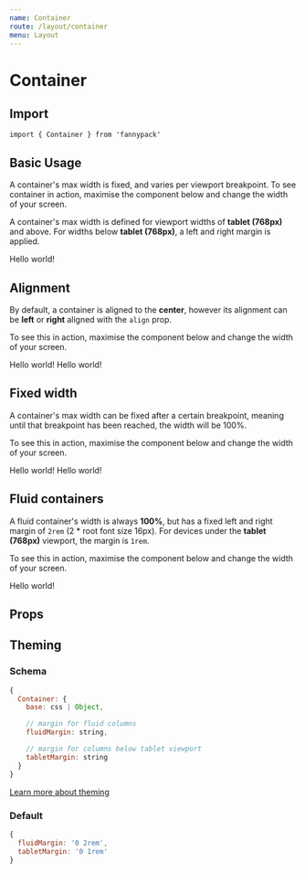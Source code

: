 ```yaml
---
name: Container
route: /layout/container
menu: Layout
---
```



# Container

## Import

`import { Container } from 'fannypack'`

## Basic Usage

A container's max width is fixed, and varies per viewport breakpoint. To see container in action, maximise the component below and change the width of your screen.

A container's max width is defined for viewport widths of **tablet (768px)** and above. For widths below **tablet (768px)**, a left and right margin is applied.

<Playground>
  <Container>
    <Box backgroundColor="whitesmoke" padding="0.5rem">
      Hello world!
    </Box>
  </Container>
</Playground>

## Alignment

By default, a container is aligned to the **center**, however its alignment can be **left** or **right** aligned with the `align` prop.

To see this in action, maximise the component below and change the width of your screen.

<Playground>
  <Container align="left">
    <Box backgroundColor="whitesmoke" padding="0.5rem">
      Hello world!
    </Box>
  </Container>

  <Container align="right" marginTop="xsmall">
    <Box backgroundColor="whitesmoke" padding="0.5rem">
      Hello world!
    </Box>
  </Container>
</Playground>

## Fixed width

A container's max width can be fixed after a certain breakpoint, meaning until that breakpoint has been reached, the width will be 100%.

To see this in action, maximise the component below and change the width of your screen.

<Playground>
  <Container breakpoint="desktop">
    <Box backgroundColor="whitesmoke" padding="0.5rem">
      Hello world!
    </Box>
  </Container>

  <Container align="left" breakpoint="mobile" marginTop="xsmall">
    <Box backgroundColor="whitesmoke" padding="0.5rem">
      Hello world!
    </Box>
  </Container>
</Playground>

## Fluid containers

A fluid container's width is always **100%**, but has a fixed left and right margin of `2rem` (2 \* root font size 16px). For devices under the **tablet (768px)** viewport, the margin is `1rem`.

To see this in action, maximise the component below and change the width of your screen.

<Playground>
  <Container isFluid>
    <Box backgroundColor="whitesmoke" padding="xxsmall">
      Hello world!
    </Box>
  </Container>
</Playground>

## Props

<PropsTable component={Container} />

## Theming

### Schema

```jsx
{
  Container: {
    base: css | Object,

    // margin for fluid columns
    fluidMargin: string,

    // margin for columns below tablet viewport
    tabletMargin: string
  }
}
```

[Learn more about theming](/styling#theming)

### Default

```jsx
{
  fluidMargin: '0 2rem',
  tabletMargin: '0 1rem'
}
```

